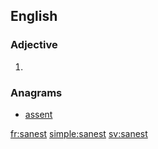 ==English==

===Adjective===
{{head|en}}

# {{en-superlative of|sane}}

===Anagrams===
* [[assent#English|assent]]

[[fr:sanest]]
[[simple:sanest]]
[[sv:sanest]]